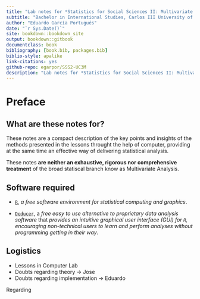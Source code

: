 ```yaml
--- 
title: "Lab notes for *Statistics for Social Sciences II: Multivariate Techniques*"
subtitle: "Bachelor in International Studies, Carlos III University of Madrid"
author: "Eduardo García Portugués"
date: "`r Sys.Date()`"
site: bookdown::bookdown_site
output: bookdown::gitbook
documentclass: book
bibliography: [book.bib, packages.bib]
biblio-style: apalike
link-citations: yes
github-repo: egarpor/SSS2-UC3M
description: "Lab notes for *Statistics for Social Sciences II: Multivariate Techniques*"
---
```


# Preface {-}

## What are these notes for? {-}

These notes are a compact description of the key points and insights of the methods presented in the lessons throught the help of computer, providing at the same time an effective way of delivering statistical analysis.

These notes **are neither an exhaustive, rigorous nor comprehensive treatment** of the broad statiscal branch know as Multivariate Analysis.

## Software required {-}

- [`R`](https://cran.r-project.org/), *a free software environment for statistical computing and graphics*.

- [`Deducer`](http://www.deducer.org/), a *free easy to use alternative to proprietary data analysis software* that *provides an intuitive graphical user interface (GUI) for `R`, encouraging non-technical users to learn and perform analyses without programming getting in their way*. 

## Logistics {-}

- Lessons in Computer Lab
- Doubts regarding theory -> Jose
- Doubts regarding implementation -> Eduardo

Regarding 

